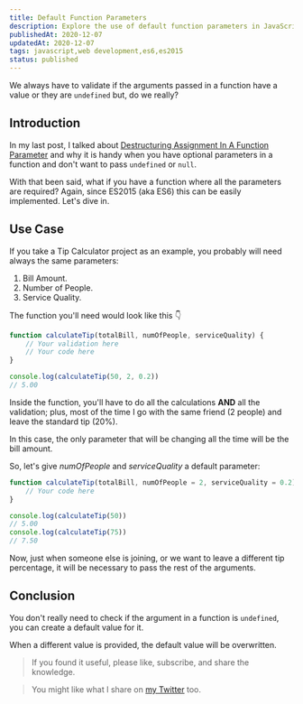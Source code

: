 ```yaml
---
title: Default Function Parameters
description: Explore the use of default function parameters in JavaScript, an ES6 feature. Learn how it simplifies function argument validation with a Tip Calculator example
publishedAt: 2020-12-07
updatedAt: 2020-12-07
tags: javascript,web development,es6,es2015
status: published
---
```


We always have to validate if the arguments passed in a function have a value or they are `undefined` but, do we really?

## Introduction

In my last post, I talked about [Destructuring Assignment In A Function Parameter][prev post] and why it is handy when you have optional parameters in a function and don't want to pass `undefined` or `null`.

With that been said, what if you have a function where all the parameters are required? Again, since ES2015 (aka ES6) this can be easily implemented. Let's dive in.

## Use Case

If you take a Tip Calculator project as an example, you probably will need always the same parameters:

1. Bill Amount.
2. Number of People.
3. Service Quality.

The function you'll need would look like this 👇

```javascript
function calculateTip(totalBill, numOfPeople, serviceQuality) {
	// Your validation here
	// Your code here
}

console.log(calculateTip(50, 2, 0.2))
// 5.00
```

Inside the function, you'll have to do all the calculations **AND** all the validation; plus, most of the time I go with the same friend (2 people) and leave the standard tip (20%).

In this case, the only parameter that will be changing all the time will be the bill amount.

So, let's give _numOfPeople_ and _serviceQuality_ a default parameter:

```javascript
function calculateTip(totalBill, numOfPeople = 2, serviceQuality = 0.2) {
	// Your code here
}

console.log(calculateTip(50))
// 5.00
console.log(calculateTip(75))
// 7.50
```

Now, just when someone else is joining, or we want to leave a different tip percentage, it will be necessary to pass the rest of the arguments.

## Conclusion

You don't really need to check if the argument in a function is `undefined`, you can create a default value for it.

When a different value is provided, the default value will be overwritten.

> If you found it useful, please like, subscribe, and share the knowledge.

> You might like what I share on [my Twitter][Twitter profile] too.

[prev post]: https://blog.eligarlo.dev/destructuring-assignment-in-a-function-parameter
[Twitter profile]: https://twitter.com/intent/user?screen_name=eligarlo
